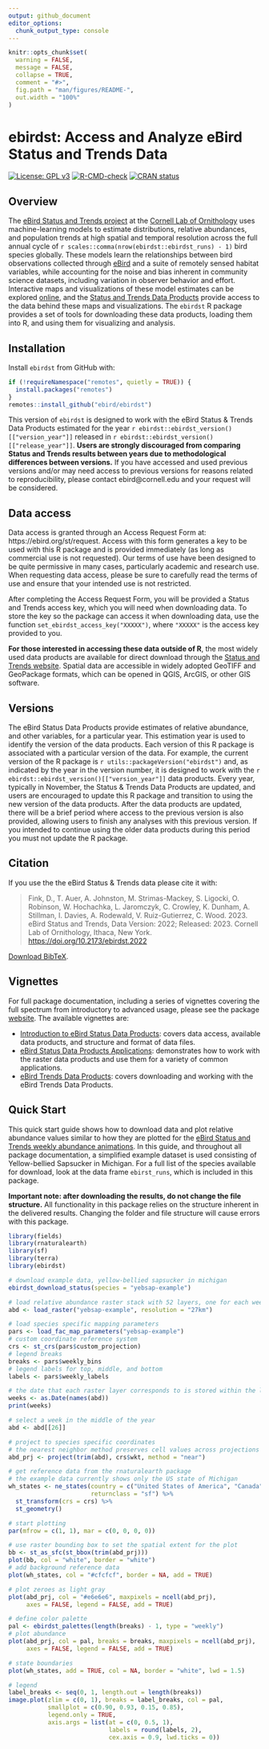 ```yaml
---
output: github_document
editor_options: 
  chunk_output_type: console
---
```


<!-- README.md is generated from README.Rmd. Please edit that file -->

```r
knitr::opts_chunk$set(
  warning = FALSE, 
  message = FALSE,
  collapse = TRUE,
  comment = "#>",
  fig.path = "man/figures/README-",
  out.width = "100%"
)
```

# ebirdst: Access and Analyze eBird Status and Trends Data

<!-- badges: start -->
[![License: GPL v3](https://img.shields.io/badge/License-GPL%20v3-blue.svg)](http://www.gnu.org/licenses/gpl-3.0)
[![R-CMD-check](https://github.com/ebird/ebirdst/workflows/R-CMD-check/badge.svg)](https://github.com/ebird/ebirdst/actions)
[![CRAN status](https://www.r-pkg.org/badges/version/ebirdst)](https://cran.r-project.org/package=ebirdst)
<!-- badges: end -->

## Overview

The [eBird Status and Trends project](https://science.ebird.org/en/status-and-trends) at the [Cornell Lab of Ornithology](https://www.birds.cornell.edu/home) uses machine-learning models to estimate distributions, relative abundances, and population trends at high spatial and temporal resolution across the full annual cycle of `r scales::comma(nrow(ebirdst::ebirdst_runs) - 1)` bird species globally. These models learn the relationships between bird observations collected through [eBird](https://ebird.org/home) and a suite of remotely sensed habitat variables, while accounting for the noise and bias inherent in community science datasets, including variation in observer behavior and effort. Interactive maps and visualizations of these model estimates can be explored [online](https://science.ebird.org/en/status-and-trends), and the [Status and Trends Data Products](https://science.ebird.org/en/status-and-trends/download-data) provide access to the data behind these maps and visualizations. The `ebirdst` R package provides a set of tools for downloading these data products, loading them into R, and using them for visualizing and analysis.

## Installation

Install `ebirdst` from GitHub with:

```r
if (!requireNamespace("remotes", quietly = TRUE)) {
  install.packages("remotes")
}
remotes::install_github("ebird/ebirdst")
```

This version of `ebirdst` is designed to work with the eBird Status & Trends Data Products estimated for the year `r ebirdst::ebirdst_version()[["version_year"]]` released in `r ebirdst::ebirdst_version()[["release_year"]]`. **Users are strongly discouraged from comparing Status and Trends results between years due to methodological differences between versions.** If you have accessed and used previous versions and/or may need access to previous versions for reasons related to reproducibility, please contact ebird@cornell.edu and your request will be considered.

## Data access

Data access is granted through an Access Request Form at: https://ebird.org/st/request. Access with this form generates a key to be used with this R package and is provided immediately (as long as commercial use is not requested). Our terms of use have been designed to be quite permissive in many cases, particularly academic and research use. When requesting data access, please be sure to carefully read the terms of use and ensure that your intended use is not restricted.

After completing the Access Request Form, you will be provided a Status and Trends access key, which you will need when downloading data. To store the key so the package can access it when downloading data, use the function `set_ebirdst_access_key("XXXXX")`, where `"XXXXX"` is the access key provided to you.

**For those interested in accessing these data outside of R**, the most widely used data products are available for direct download through the [Status and Trends website](https://science.ebird.org/en/status-and-trends). Spatial data are accessible in widely adopted GeoTIFF and GeoPackage formats, which can be opened in QGIS, ArcGIS, or other GIS software.

## Versions

The eBird Status Data Products provide estimates of relative abundance, and other variables, for a particular year. This estimation year is used to identify the version of the data products. Each version of this R package is associated with a particular version of the data. For example, the current version of the R package is `r utils::packageVersion("ebirdst")` and, as indicated by the year in the version number, it is designed to work with the `r ebirdst::ebirdst_version()[["version_year"]]` data products. Every year, typically in November, the Status & Trends Data Products are updated, and users are encouraged to update this R package and transition to using the new version of the data products. After the data products are updated, there will be a brief period where access to the previous version is also provided, allowing users to finish any analyses with this previous version. If you intended to continue using the older data products during this period you must not update the R package.

## Citation

If you use the the eBird Status & Trends data please cite it with: 

<blockquote>
Fink, D., T. Auer, A. Johnston, M. Strimas-Mackey, S. Ligocki, O. Robinson, W. Hochachka, L. Jaromczyk, C. Crowley, K. Dunham, A. Stillman, I. Davies, A. Rodewald, V. Ruiz-Gutierrez, C. Wood. 2023. eBird Status and Trends, Data Version: 2022; Released: 2023. Cornell Lab of Ornithology, Ithaca, New York. <a href="https://doi.org/10.2173/ebirdst.2022" class="uri">https://doi.org/10.2173/ebirdst.2022</a>
</blockquote>

[Download BibTeX](https://raw.githubusercontent.com/ebird/ebirdst/main/ebirdst-citation.bib).

## Vignettes

For full package documentation, including a series of vignettes covering the full spectrum from introductory to advanced usage, please see the package [website](https://ebird.github.io/ebirdst/). The available vignettes are:

- [Introduction to eBird Status Data Products](articles/status.html): covers data access, available data products, and structure and format of data files.
- [eBird Status Data Products Applications](articles/applications.html): demonstrates how to work with the raster data products and use them for a variety of common applications.
- [eBird Trends Data Products](articles/trends.html): covers downloading and working with the eBird Trends Data Products.

## Quick Start

This quick start guide shows how to download data and plot relative abundance values similar to how they are plotted for the [eBird Status and Trends weekly abundance animations](https://ebird.org/science/status-and-trends/yebsap/abundance-map-weekly). In this guide, and throughout all package documentation, a simplified example dataset is used consisting of Yellow-bellied Sapsucker in Michigan. For a full list of the species available for download, look at the data frame `ebirst_runs`, which is included in this package.

**Important note: after downloading the results, do not change the file structure.** All functionality in this package relies on the structure inherent in the delivered results. Changing the folder and file structure will cause errors with this package.

```r
library(fields)
library(rnaturalearth)
library(sf)
library(terra)
library(ebirdst)

# download example data, yellow-bellied sapsucker in michigan
ebirdst_download_status(species = "yebsap-example")

# load relative abundance raster stack with 52 layers, one for each week
abd <- load_raster("yebsap-example", resolution = "27km")

# load species specific mapping parameters
pars <- load_fac_map_parameters("yebsap-example")
# custom coordinate reference system
crs <- st_crs(pars$custom_projection)
# legend breaks
breaks <- pars$weekly_bins
# legend labels for top, middle, and bottom
labels <- pars$weekly_labels

# the date that each raster layer corresponds to is stored within the labels
weeks <- as.Date(names(abd))
print(weeks)

# select a week in the middle of the year
abd <- abd[[26]]

# project to species specific coordinates
# the nearest neighbor method preserves cell values across projections
abd_prj <- project(trim(abd), crs$wkt, method = "near")

# get reference data from the rnaturalearth package
# the example data currently shows only the US state of Michigan
wh_states <- ne_states(country = c("United States of America", "Canada"),
                       returnclass = "sf") %>% 
  st_transform(crs = crs) %>% 
  st_geometry()

# start plotting
par(mfrow = c(1, 1), mar = c(0, 0, 0, 0))

# use raster bounding box to set the spatial extent for the plot
bb <- st_as_sfc(st_bbox(trim(abd_prj)))
plot(bb, col = "white", border = "white")
# add background reference data
plot(wh_states, col = "#cfcfcf", border = NA, add = TRUE)

# plot zeroes as light gray
plot(abd_prj, col = "#e6e6e6", maxpixels = ncell(abd_prj),
     axes = FALSE, legend = FALSE, add = TRUE)

# define color palette
pal <- ebirdst_palettes(length(breaks) - 1, type = "weekly")
# plot abundance
plot(abd_prj, col = pal, breaks = breaks, maxpixels = ncell(abd_prj),
     axes = FALSE, legend = FALSE, add = TRUE)

# state boundaries
plot(wh_states, add = TRUE, col = NA, border = "white", lwd = 1.5)

# legend
label_breaks <- seq(0, 1, length.out = length(breaks))
image.plot(zlim = c(0, 1), breaks = label_breaks, col = pal,
           smallplot = c(0.90, 0.93, 0.15, 0.85),
           legend.only = TRUE,
           axis.args = list(at = c(0, 0.5, 1), 
                            labels = round(labels, 2),
                            cex.axis = 0.9, lwd.ticks = 0))
```
